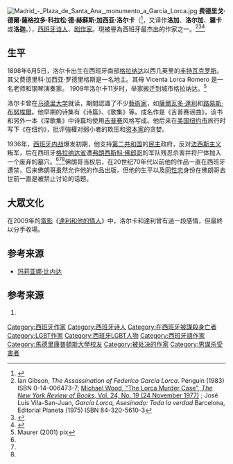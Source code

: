 {{noteTA
|T=zh-tw:佛多里柯·賈西亞·羅卡;zh-cn:费德里戈·加西亚·洛尔卡;
|G1=Show
|1=zh-tw:佛多里柯·賈西亞·羅卡;zh-cn:费德里戈·加西亚·洛尔卡;
|2=zh-tw:羅卡;zh-cn:洛尔卡;
}}

{{增加来源|time=2013-09-29T12:29:10+00:00}}
{{Infobox person
| name         = 费德里戈·加西亚·洛尔卡<br>Federico García Lorca
| image        = Federico García Lorca. Huerta de San Vicente, Granada.jpg
| imagesize    = 
| alt          = 
| caption      = 1932年的费德里戈·加西亚·洛尔卡
| pseudonym    = 
| birth_name   = {{Lang|es|Federico del Sagrado Corazón de Jesús García Lorca}}
| birth_date   = {{Birth date|df=yes|1898|6|5}}
| birth_place  = {{ESP}}[[格拉納達省|格拉納達省]][[豐特瓦克羅斯|豐特瓦克羅斯]]
| death_date   = {{death date and age|df=yes|1936|8|19|1898|6|5}}
| death_place  = {{ESP}}[[格拉納達省|格拉納達省]][[阿爾法卡爾|阿爾法卡爾]]附近
| occupation   = [[詩人|詩人]]、[[劇作家|劇作家]]、劇場導演
| nationality  = {{ESP}}
| period       = [[現代主義|現代主義]]
| genre        = 
| subject      = 
| movement     = {{tsl|en|Generation of '27|27世代}}
| notableworks = 
| influences   = [[西班牙神話|西班牙神話]]、[[路易斯·布努埃爾|路易斯·布努埃爾]]、[[薩爾瓦多·達利|薩爾瓦多·達利]]、[[華特·惠特曼|華特·惠特曼]]
| influenced   = [[里奥納德·科恩|里奥納德·科恩]]、[[吉安寧娜·巴拉斯奇|吉安寧娜·巴拉斯奇]]（{{Lang|es|Giannina Braschi}}）、[[奥克塔维奥·帕斯|奥克塔维奥·帕斯]]、[[路易斯·布努埃爾|路易斯·布努埃爾]]、[[薩爾瓦多·達利|薩爾瓦多·達利]]、{{tsl|en|Tim Buckley|提姆·柏克萊}}、[[巴勃羅·聶魯達|巴勃羅·聶魯達]]
| awards       = 
| signature    = Federico García Lorca signature.svg
| website      = 
| portaldisp   = 
}}
[[File:Madrid_-_Plaza_de_Santa_Ana,_monumento_a_García_Lorca.jpg|thumb]]
'''费德里戈·德爾·薩格拉多·科拉松·德·赫蘇斯·加西亚·洛尔卡'''（{{Lang-es|'''Federico del Sagrado Corazón de Jesús García Lorca'''}}<ref>{{cite web|url=http://cw.routledge.com/textbooks/rmcd/9780415362436/lorca.asp|title=Routledge Modern and Contemporary Dramatists|deadurl=yes|archiveurl=https://web.archive.org/web/20110727091330/http://cw.routledge.com/textbooks/rmcd/9780415362436/lorca.asp|archivedate=2011-07-27|access-date=2013-09-29}}</ref>{{IPA-es|feðeˈɾiko ɣarˈθi.a ˈlorka}}，又译作'''洛加'''、'''洛尔加'''、'''羅卡'''或'''洛迦'''，{{bd|1898年|6月5日|1936年|8月19日|catIdx=García Lorca, Federico}}），[[西班牙|西班牙]][[诗人|诗人]]、[[剧作家|剧作家]]。現被譽為西班牙最杰出的作家之一。<ref name="penguin1">Ian Gibson, ''The Assassination of Federico García Lorca''. Penguin (1983) ISBN 0-14-006473-7; [http://www.nybooks.com/articles/article-preview?article_id=8337 Michael Wood, "The Lorca Murder Case", ''The New York Review of Books,'' Vol. 24, No. 19 (24 November 1977)] {{Wayback|url=http://www.nybooks.com/articles/article-preview?article_id=8337 |date=20090906221112 }}; José Luis Vila-San-Juan, ''García Lorca, Asesinado: Toda la verdad'' Barcelona, Editorial Planeta (1975) ISBN 84-320-5610-3</ref><ref name=reuters>{{Cite web |url=http://www.iht.com/articles/2008/10/16/europe/spain.php |title=Reuters, "Spanish judge opens case into Franco's atrocities", ''International Herald Tribune'' (16 October 2008) |accessdate=2013-09-29 |archive-date=2008-10-19 |archive-url=https://web.archive.org/web/20081019122755/http://www.iht.com/articles/2008/10/16/europe/spain.php |dead-url=no }}</ref><ref name=BBC1>{{cite news |url= http://news.bbc.co.uk/2/hi/europe/5262420.stm |title= Poet's death still troubles Spain |accessdate= 14 October 2008 |last= Estefania |first= Rafael |coauthors=  |date= 18 August 2006 |work=  |publisher= [[BBC|BBC]] |archive-date= 2020-07-31 |archive-url= https://web.archive.org/web/20200731044122/http://news.bbc.co.uk/2/hi/europe/5262420.stm |dead-url= no }}</ref>

== 生平 ==
1898年6月5日，洛尔卡出生在西班牙南部[[格拉纳达|格拉纳达]]以西几英里的[[丰特瓦克罗斯|丰特瓦克罗斯]]。其父费德里科·加西亚·罗德里格斯是一名地主。其母 Vicenta Lorca Romero 是一名老师和钢琴演奏家。 1909年洛尔卡11岁时，举家搬迁到城市格拉纳达。<ref Name="Maurerix">Maurer (2001) pix</ref>

洛尔卡曾在[[馬德里康普頓斯大學|马德里大学]]就读，期間認識了不少[[藝術家|藝術家]]，如[[薩爾瓦多·達利|薩爾瓦多·達利]]和[[路易斯·布努埃爾|路易斯·布努埃爾]]。他早期的诗集有《诗篇》、《歌集》等。成名作是《吉普赛谣曲》，该书和另外一本《深歌集》中诗篇均使用[[吉普赛|吉普赛]]风格写成。他后来在[[美国|美国]][[纽约市|纽约市]]旅行时写下《在纽约》，批评強權对弱小者的欺压和[[资本家|资本家]]的贪婪。

1936年，[[西班牙内战|西班牙内战]]爆发初期，他支持[[西班牙第二共和国|第二共和国]]的[[民主|民主]]政府，反对[[法西斯主义|法西斯主义]]叛军，后在西班牙[[格拉纳达省|格拉纳达省]]遭[[弗朗西斯科·佛郎哥|弗朗西斯科·佛郎哥]]的军队残忍杀害并将尸体抛入一个废弃的墓穴。<ref name=penguin1/><ref name=reuters/><ref name=BBC1/>佛朗哥当权后，在20世纪70年代以前他的作品一直在西班牙遭禁，后来佛朗哥虽然允许他的作品出版，但他的生平以及[[同性恋|同性恋]]身份在佛朗哥去世前一直是被禁止讨论的话题。

== 大眾文化 ==
在2009年的[[電影|電影]]《[[達利和他的情人|達利和他的情人]]》中，洛尔卡和達利曾有過一段感情，但最終以分手收場。

== 参考来源 ==
*[[玛莉亚娜·比内达|玛莉亚娜·比内达]]

== 参考来源 ==

# {{reflist}}

{{Authority control}}
{{DEFAULTSORT:Lorca, Federico Garcia}}
[[Category:西班牙作家|Category:西班牙作家]]
[[Category:西班牙诗人|Category:西班牙诗人]]
[[Category:在西班牙被謀殺身亡者|Category:在西班牙被謀殺身亡者]]
[[Category:LGBT作家|Category:LGBT作家]]
[[Category:西班牙LGBT人物|Category:西班牙LGBT人物]]
[[Category:西班牙語作家|Category:西班牙語作家]]
[[Category:馬德里康普頓斯大學校友|Category:馬德里康普頓斯大學校友]]
[[Category:被处决的作家|Category:被处决的作家]]
[[Category:男谋杀受害者|Category:男谋杀受害者]]